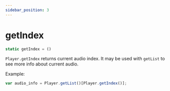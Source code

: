 ```yaml
---
sidebar_position: 3
---
```

# getIndex

```js
static getIndex = ()
```

`Player.getIndex` returns current audio index. It may be used with `getList` to see more info about current audio.

Example:
```js
var audio_info = Player.getList()[Player.getIndex()];
```